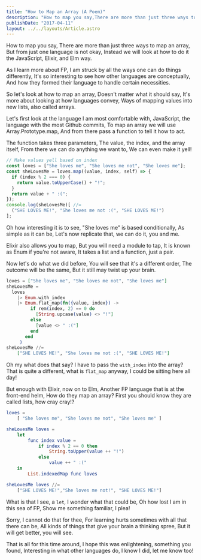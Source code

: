 ```yaml
---
title: "How to Map an Array (A Poem)"
description: "How to map you say,There are more than just three ways to map an array, But from just one language is not okay,Instead we will look at…"
publishDate: "2017-04-11"
layout: ../../layouts/Article.astro
---
```


How to map you say,
There are more than just three ways to map an array, 
But from just one language is not okay,
Instead we will look at how to do it the JavaScript, Elixir, and Elm way.

As I learn more about FP,
I am struck by all the ways one can do things differently,
It's so interesting to see how other languages are conceptually,
And how they formed their language to handle certain necessities.

So let's look at how to map an array,
Doesn't matter what it should say,
It's more about looking at how languages convey,
Ways of mapping values into new lists, also called arrays.

Let's first look at the language I am most comfortable with,
JavaScript, the language with the most Github commits,
To map an array we will use Array.Prototype.map,
And from there pass a function to tell it how to act.

The function takes three parameters,
The value, the index, and the array itself,
From there we can do anything we want to,
We can even make it yell!

```javascript
// Make values yell based on index
const loves = ["She loves me", "She loves me not", "She loves me"];
const sheLovesMe = loves.map((value, index, self) => {
  if (index % 2 === 0) {
    return value.toUpperCase() + "!";
  }
  return value + " :(";
});
console.log(sheLovesMe)[ //=
  ("SHE LOVES ME!", "She loves me not :(", "SHE LOVES ME!")
];
```

Oh how interesting it is to see,
"She loves me" is based conditionally,
As simple as it can be,
Let's now replicate that, we can do it, you and me.

Elixir also allows you to map,
But you will need a module to tap,
It is known as Enum if you're not aware,
It takes a list and a function, just a pair.

Now let's do what we did before,
You will see that it's a different order,
The outcome will be the same,
But it still may twist up your brain.

```elixir
loves = ["She loves me", "She loves me not", "She loves me"]
sheLovesMe =
  loves
    |> Enum.with_index
    |> Enum.flat_map(fn({value, index}) ->
         if rem(index, 2) == 0 do
           [String.upcase(value) <> "!"]
         else
           [value <> " :("]
         end
       end
     )
sheLovesMe //=
    ["SHE LOVES ME!", "She loves me not :(", "SHE LOVES ME!"]
```

Oh my what does that say?
I have to pass the `with_index` into the array?
That is quite a different, what is `flat_map` anyway,
I could be sitting here all day!

But enough with Elixir, now on to Elm,
Another FP language that is at the front-end helm,
How do they map an array?
First you should know they are called lists, how cray cray!?

```elm
loves =
    [ "She loves me", "She loves me not", "She loves me" ]

sheLovesMe loves =
    let
        func index value =
            if index % 2 == 0 then
                String.toUpper(value ++ "!")
            else
                value ++ " :("
    in
        List.indexedMap func loves

sheLovesMe loves //=
    ["SHE LOVES ME!","She loves me not!", "SHE LOVES ME!"]
```

What is that I see, a `let`,
I wonder what that could be,
Oh how lost I am in this sea of FP,
Show me something familiar, I plea!

Sorry, I cannot do that for thee,
For learning hurts sometimes with all that there can be,
All kinds of things that give your brain a thinking spree,
But it will get better, you will see.

That is all for this time around,
I hope this was enlightening, something you found,
Interesting in what other languages do,
I know I did, let me know too!
